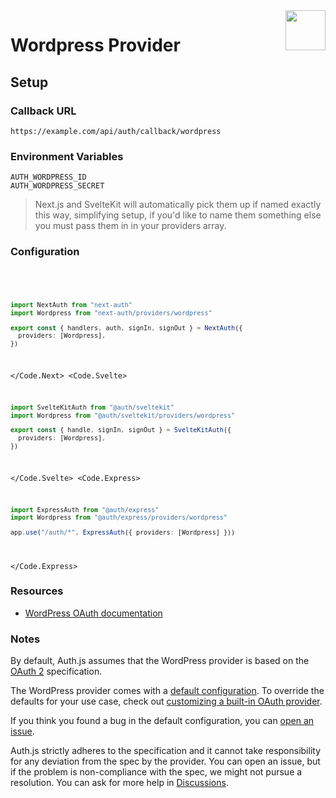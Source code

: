 
<img align="right" src="/img/providers/wordpress.svg" height="64" width="64" />

# Wordpress Provider

## Setup

### Callback URL

```
https://example.com/api/auth/callback/wordpress
```

### Environment Variables

```
AUTH_WORDPRESS_ID
AUTH_WORDPRESS_SECRET
```

> Next.js and SvelteKit will automatically pick them up if named exactly this way, simplifying
> setup, if you'd like to name them something else you must pass them in in your providers array.

### Configuration

<Code>
  <Code.Next>

```ts filename="/auth.ts"
import NextAuth from "next-auth"
import Wordpress from "next-auth/providers/wordpress"

export const { handlers, auth, signIn, signOut } = NextAuth({
  providers: [Wordpress],
})
```

  </Code.Next>
  <Code.Svelte>

```ts filename="/src/auth.ts"
import SvelteKitAuth from "@auth/sveltekit"
import Wordpress from "@auth/sveltekit/providers/wordpress"

export const { handle, signIn, signOut } = SvelteKitAuth({
  providers: [Wordpress],
})
```

  </Code.Svelte>
  <Code.Express>

```ts filename="/src/app.ts"
import ExpressAuth from "@auth/express"
import Wordpress from "@auth/express/providers/wordpress"

app.use("/auth/*", ExpressAuth({ providers: [Wordpress] }))
```

  </Code.Express>
</Code>

### Resources

- [WordPress OAuth documentation](https://developer.wordpress.com/docs/oauth2/)

### Notes

By default, Auth.js assumes that the WordPress provider is
based on the [OAuth 2](https://www.rfc-editor.org/rfc/rfc6749.html) specification.

<Callout>

The WordPress provider comes with a [default configuration](https://github.com/nextauthjs/next-auth/blob/main/packages/core/src/providers/wordpress.ts).
To override the defaults for your use case, check out [customizing a built-in OAuth provider](https://authjs.dev/guides/providers/custom-provider#override-default-options).

</Callout>

If you think you found a bug in the default configuration, you can [open an issue](https://authjs.dev/new/provider-issue).

Auth.js strictly adheres to the specification and it cannot take responsibility for any deviation from
the spec by the provider. You can open an issue, but if the problem is non-compliance with the spec,
we might not pursue a resolution. You can ask for more help in [Discussions](https://authjs.dev/new/github-discussions).
